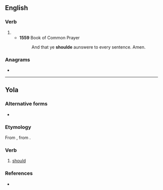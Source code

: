 ==English==

===Verb===
{{head|en|verb form}}

# {{obsolete spelling of|en|should}}
#* '''1559''' Book of Common Prayer
#*: And that ye '''shoulde''' aunswere to every sentence. Amen.

===Anagrams===
* {{anagrams|en|a=dehlosu|usehold}}

----

==Yola==

===Alternative forms===
* {{alter|yol|shulde}}

===Etymology===
From {{inh|yol|enm|scholde}}, from {{inh|yol|ang|sċeolde}}.

===Verb===
{{head|yol|verb}}

# [[should]]

===References===
* {{R:Poole 1867}}